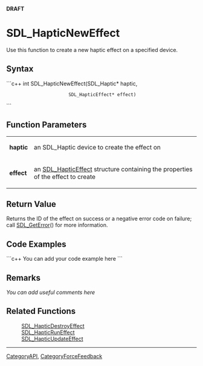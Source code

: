 <!-- pragma section-numbers off -->
<!-- pragma disable-camelcase -->
'''DRAFT'''

= SDL_HapticNewEffect =
Use this function to create a new haptic effect on a specified device.


== Syntax ==
```c++
int SDL_HapticNewEffect(SDL_Haptic*       haptic,
                        SDL_HapticEffect* effect)
```

== Function Parameters ==
{|
|'''haptic'''
|an SDL_Haptic device to create the effect on
|-
|'''effect'''
|an [[SDL_HapticEffect]] structure containing the properties of the effect to create
|}

== Return Value ==
Returns the ID of the effect on success or a negative error code on failure; call [[SDL_GetError]]() for more information.

== Code Examples ==
```c++
You can add your code example here
```

== Remarks ==
''You can add useful comments here''

== Related Functions ==
:[[SDL_HapticDestroyEffect]]
:[[SDL_HapticRunEffect]]
:[[SDL_HapticUpdateEffect]]

----
[[CategoryAPI]], [[CategoryForceFeedback]]
